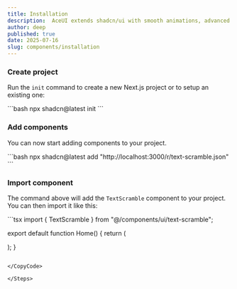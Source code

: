 ```yaml
---
title: Installation
description:  AceUI extends shadcn/ui with smooth animations, advanced components, and modern background patterns , crafted for standout UIs.
author: deep
published: true
date: 2025-07-16
slug: components/installation
---
```



<Steps>

### Create project

Run the `init` command to create a new Next.js project or to setup an existing one:

<CopyCode>
```bash
npx shadcn@latest init
```
</CopyCode>

### Add components

You can now start adding components to your project.

<CopyCode>
```bash
npx shadcn@latest add "http://localhost:3000/r/text-scramble.json"
```
</CopyCode>

### Import component

The command above will add the `TextScramble` component to your project. You can then import it like this:



<CopyCode>
```tsx 
import { TextScramble } from "@/components/ui/text-scramble";

export default function Home() {
  return (
    <div>
      <TextScramble/>
    </div>
  );
}
```

</CopyCode>

</Steps>